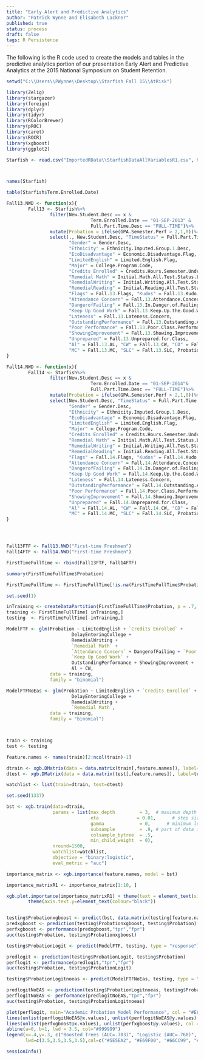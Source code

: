 ```yaml
---
title: "Early Alert and Predictive Analytics"
author: "Patrick Wynne and Elisabeth Lackner"
published: true
status: process
draft: false
tags: R Persistence
---
```



The following is the R code used to create the models and tables in the predictive analytics portion of our presentation Early Alert and Predictive Analytics at the 2015 National Symposium on Student Retention.

```r
setwd("C:\\Users\\PWynne\\Desktop\\Starfish Fall 15\\AtRisk")

library(Zelig)
library(stargazer)
library(foreign)
library(dplyr)
library(tidyr)
library(RColorBrewer)
library(pROC)
library(caret)
library(ROCR)
library(xgboost)
library(ggplot2)

Starfish <- read.csv("ImportedRData\\StarfishDataAllVariablesR1.csv", header = TRUE)



names(Starfish)

table(Starfish$Term.Enrolled.Date)

Fall13.NWD <- function(x){
        Fall13 <- Starfish%>%
                filter(New.Student.Desc == x & 
                               Term.Enrolled.Date == "01-SEP-2013" &
                               Full.Part.Time.Desc == "FULL-TIME")%>%
                mutate(Probation = ifelse(GPA.Semester.Perf > 2,1,0))%>%
                select(., New.Student.Desc, "TimeStatus" = Full.Part.Time.Desc, Age, 
                       "Gender" = Gender.Desc,
                       "Ethnicity" = Ethnicity.Imputed.Group.1.Desc, 
                       "EcoDisadvantage" = Economic.Disadvantage.Flag, 
                       "LimitedEnglish" = Limited.English.Flag, 
                       "Major" = College.Program.Code,
                       "Credits Enrolled" = Credits.Hours.Semester.Undergraduate.Level.Courses.Show.SUM,
                       "Remedial Math" = Initial.Math.All.Test.Status.Level.Desc,
                       "RemedialWriting" = Initial.Writing.All.Test.Status.Level.Desc,
                       "RemedialReading" = Initial.Reading.All.Test.Status.Level.Desc, DelayEnteringCollege,
                       "Flags" = Fall.13.Flags, "Kudos" = Fall.13.Kudo, "Referral" = Fall.13.Referral,
                       "Attendance Concern" = Fall.13.Attendance.Concern, 
                       "DangerofFailing" = Fall.13.In.Danger.of.Failing, 
                       "Keep Up Good Work" = Fall.13.Keep.Up.the.Good.Work,
                       "Lateness" = Fall.13.Lateness.Concern,
                       "OutstandingPerformance" = Fall.13.Outstanding.Academic.Performance,
                       "Poor Performance" = Fall.13.Poor.Class.Performance,
                       "ShowingImprovement" = Fall.13.Showing.Improvement,
                       "Unprepared" = Fall.13.Unprepared.for.Class,
                       "Al" = Fall.13.AL, "CW" = Fall.13.CW, "CD" = Fall.13.CD,
                       "MC" = Fall.13.MC, "SLC" = Fall.13.SLC, Probation)
}

Fall14.NWD <- function(x){
        Fall14 <- Starfish%>%
                filter(New.Student.Desc == x & 
                               Term.Enrolled.Date == "01-SEP-2014"&
                               Full.Part.Time.Desc == "FULL-TIME")%>%
                mutate(Probation = ifelse(GPA.Semester.Perf > 2,1,0))%>%
                select(New.Student.Desc, "TimeStatus" = Full.Part.Time.Desc, Age, 
                       "Gender" = Gender.Desc,
                       "Ethnicity" = Ethnicity.Imputed.Group.1.Desc, 
                       "EcoDisadvantage" = Economic.Disadvantage.Flag, 
                       "LimitedEnglish" = Limited.English.Flag,  
                       "Major" = College.Program.Code,
                       "Credits Enrolled" = Credits.Hours.Semester.Undergraduate.Level.Courses.Show.SUM,
                       "Remedial Math" = Initial.Math.All.Test.Status.Level.Desc,
                       "RemedialWriting" = Initial.Writing.All.Test.Status.Level.Desc,
                       "RemedialReading" = Initial.Reading.All.Test.Status.Level.Desc, DelayEnteringCollege,
                       "Flags" = Fall.14.Flags, "Kudos" = Fall.14.Kudo, "Referral" = Fall.14.Referral,
                       "Attendance Concern" = Fall.14.Attendance.Concern, 
                       "DangerofFailing" = Fall.14.In.Danger.of.Failing, 
                       "Keep Up Good Work" = Fall.14.Keep.Up.the.Good.Work,
                       "Lateness" = Fall.14.Lateness.Concern,
                       "OutstandingPerformance" = Fall.14.Outstanding.Academic.Performance,
                       "Poor Performance" = Fall.14.Poor.Class.Performance,
                       "ShowingImprovement" = Fall.14.Showing.Improvement,
                       "Unprepared" = Fall.14.Unprepared.for.Class,
                       "Al" = Fall.14.AL, "CW" = Fall.14.CW, "CD" = Fall.14.CD,
                       "MC" = Fall.14.MC, "SLC" = Fall.14.SLC, Probation)
}




Fall13FTF <- Fall13.NWD("First-time Freshmen")
Fall14FTF <- Fall14.NWD("First-time Freshmen")

FirstTimeFullTime <- rbind(Fall13FTF, Fall14FTF)

summary(FirstTimeFullTime$Probation)

FirstTimeFullTime <- FirstTimeFullTime[!is.na(FirstTimeFullTime$Probation),]

set.seed(1)

inTraining <- createDataPartition(FirstTimeFullTime$Probation, p = .7, list = FALSE)
training <- FirstTimeFullTime[ inTraining,]
testing  <- FirstTimeFullTime[-inTraining,]

```


```r


ModelFTF <- glm(Probation ~ LimitedEnglish + `Credits Enrolled` +
                        DelayEnteringCollege +
                        RemedialWriting + 
                        `Remedial Math` +
                        `Attendance Concern` + DangerofFailing + `Poor Performance` + Unprepared +
                        `Keep Up Good Work` +
                        OutstandingPerformance + ShowingImprovement +
                        Al + CW,
                data = training,
                family = "binomial")

ModelFTFNoEas <- glm(Probation ~ LimitedEnglish + `Credits Enrolled` +
                        DelayEnteringCollege +
                        RemedialWriting + 
                        `Remedial Math`,
                data = training,
                family = "binomial")



train <- training
test <- testing

feature.names <- names(train)[2:ncol(train)-1]

dtrain <- xgb.DMatrix(data = data.matrix(train[,feature.names]), label=train$Probation)
dtest <- xgb.DMatrix(data = data.matrix(test[,feature.names]), label=test$Probation)

watchlist <- list(train=dtrain, test=dtest)

set.seed(1337)

bst <- xgb.train(data=dtrain, 
                 params = list(max_depth         = 3,  # maximum depth of tree 
                               eta              = 0.01,      # step size shrinkage 
                               gamma             = 0,      # minimum loss reduction 
                               subsample         = .9, # part of data instances to grow tree 
                               colsample_bytree  = .5,
                               min_child_weight  = 0),
                 nround=1500, 
                 watchlist=watchlist, 
                 objective = "binary:logistic",
                 eval_metric = "auc")

importance_matrix <- xgb.importance(feature.names, model = bst)

importance_matrixR1 <- importance_matrix[1:10, ]

xgb.plot.importance(importance_matrixR1) + theme(text = element_text(size=20)) +
        theme(axis.text.y=element_text(colour="black"))


testing$Probationxgboost <- predict(bst, data.matrix(testing[feature.names]))
predxgboost <- prediction(testing$Probationxgboost, testing$Probation)
perfxgboost <- performance(predxgboost,"tpr","fpr")
auc(testing$Probation, testing$Probationxgboost)

testing$ProbationLogit <- predict(ModelFTF, testing, type = "response")

predlogit <- prediction(testing$ProbationLogit, testing$Probation)
perflogit <- performance(predlogit,"tpr","fpr")
auc(testing$Probation, testing$ProbationLogit)

testing$ProbationLogitnoeas <- predict(ModelFTFNoEas, testing, type = "response")

predlogitNoEAS <- prediction(testing$ProbationLogitnoeas, testing$Probation)
perflogitNoEAS <- performance(predlogitNoEAS,"tpr","fpr")
auc(testing$Probation, testing$ProbationLogitnoeas)

```


```r

plot(perflogit, main="Academic Probation Model Performance", col = "#E69F00", lwd = 3.5)
lines(unlist(perflogitNoEAS@x.values), unlist(perflogitNoEAS@y.values), col = "#66CC99", lwd = 3.5)
lines(unlist(perfxgboost@x.values), unlist(perfxgboost@y.values), col = "#5E5EA2", lwd = 3.5)
abline(a=0, b=1, lwd = 3.5, col="#999999")
legend(x=.4,y=.3, c("Boosted Trees (AUC=.783)", "Logistic (AUC=.760)", "Without EAS (AUC=.608)", "Random (AUC=.5)"),
       lwd=c(3.5,3.5,3.5,3.5),col=c("#5E5EA2", "#E69F00", "#66CC99", "#999999"))
```

```r
sessionInfo()
```

